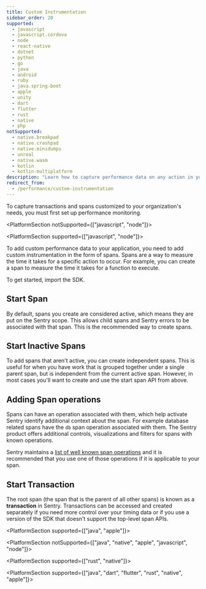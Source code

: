 ```yaml
---
title: Custom Instrumentation
sidebar_order: 20
supported:
  - javascript
  - javascript.cordova
  - node
  - react-native
  - dotnet
  - python
  - go
  - java
  - android
  - ruby
  - java.spring-boot
  - apple
  - unity
  - dart
  - flutter
  - rust
  - native
  - php
notSupported:
  - native.breakpad
  - native.crashpad
  - native.minidumps
  - unreal
  - native.wasm
  - kotlin
  - kotlin-multiplatform
description: "Learn how to capture performance data on any action in your app."
redirect_from:
  - /performance/custom-instrumentation
---
```


<Note>

To capture transactions and spans customized to your organization's needs, you must first <PlatformLink to="/performance/">set up performance monitoring.</PlatformLink>

</Note>

<PlatformSection notSupported={["javascript", "node"]}>

<PlatformContent includePath="performance/enable-manual-instrumentation" />

<PlatformContent includePath="performance/add-spans-example" />

</PlatformSection>

<PlatformSection supported={["javascript", "node"]}>

To add custom performance data to your application, you need to add custom instrumentation in the form of spans. Spans are a way to measure the time it takes for a specific action to occur. For example, you can create a span to measure the time it takes for a function to execute.

To get started, import the SDK.

<PlatformContent includePath="enriching-events/import" />

<PlatformContent includePath="performance/span-api-version" />

## Start Span

By default, spans you create are considered active, which means they are put on the Sentry scope. This allows child spans and Sentry errors to be associated with that span. This is the recommended way to create spans.

<PlatformContent includePath="performance/start-span" />

## Start Inactive Spans

To add spans that aren't active, you can create independent spans. This is useful for when you have work that is grouped together under a single parent span, but is independent from the current active span. However, in most cases you'll want to create and use the start span API from above.

<PlatformContent includePath="performance/start-inactive-span" />

## Adding Span operations

Spans can have an operation associated with them, which help activate Sentry identify additional context about the span. For example database related spans have the `db` span operation associated with them. The Sentry product offers additional controls, visualizations and filters for spans with known operations.

Sentry maintains a [list of well known span operations](https://develop.sentry.dev/sdk/performance/span-operations/#list-of-operations) and it is recommended that you use one of those operations if it is applicable to your span.

<PlatformContent includePath="performance/span-operations" />

## Start Transaction

The root span (the span that is the parent of all other spans) is known as a **transaction** in Sentry. Transactions can be accessed and created separately if you need more control over your timing data or if you use a version of the SDK that doesn't support the top-level span APIs.

<PlatformContent includePath="performance/enable-manual-instrumentation" />

<PlatformContent includePath="performance/add-spans-example" />

</PlatformSection>

<PlatformSection supported={["java", "apple"]}>

<PlatformContent includePath="performance/create-transaction-bound-to-scope" />

</PlatformSection>

<PlatformSection notSupported={["java", "native", "apple", "javascript", "node"]}>

<PlatformContent includePath="performance/retrieve-transaction" />

</PlatformSection>

<PlatformSection supported={["rust", "native"]}>

<PlatformContent includePath="performance/concurrency" />

</PlatformSection>

<PlatformSection supported={["java", "dart", "flutter", "rust", "native", "apple"]}>

<PlatformContent includePath="performance/connect-errors-spans" />

</PlatformSection>

